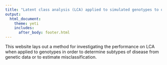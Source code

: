 ```yaml
---
title: "Latent class analysis (LCA) applied to simulated genotypes to deconvolute genetic subtypes"
output:
  html_document:
    theme: yeti
    includes:
      after_body: footer.html 
---
```


This website lays out a method for investigating the performance on LCA when applied to genotypes in order to determine subtypes of disease from genetic data or to estimate misclassification.
